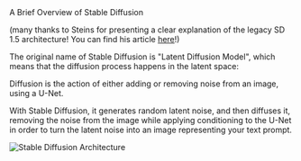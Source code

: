 <Title>Stable Diffusion Architecture</Title>
<Tagline>A Brief Overview of Stable Diffusion</Tagline>

(many thanks to Steins for presenting a clear explanation of the legacy SD 1.5 architecture! You can find his article [here](https://medium.com/@steinsfu/stable-diffusion-clearly-explained-ed008044e07e)!)

The original name of Stable Diffusion is "Latent Diffusion Model", which means that the diffusion process happens in the latent space:

Diffusion is the action of either adding or removing noise from an image, using a U-Net.

With Stable Diffusion, it generates random latent noise, and then diffuses it, removing the noise from the image while applying conditioning to the U-Net in order to turn the latent noise into an image representing your text prompt.

![Stable Diffusion Architecture](/images/SDARCH2.webp "Stable Diffusion Architecture")